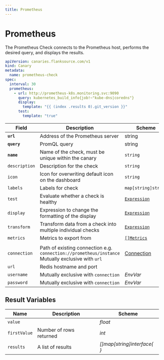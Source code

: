 ```yaml
---
title: Prometheus
---
```


# <Icon name="prometheus" /> Prometheus

The Prometheus Check connects to the Prometheus host, performs the desired query, and displays the results.

```yaml
apiVersion: canaries.flanksource.com/v1
kind: Canary
metadata:
  name: prometheus-check
spec:
  interval: 30
  prometheus:
    - url: http://prometheus-k8s.monitoring.svc:9090
      query: kubernetes_build_info{job!~"kube-dns|coredns"}
      display:
        template: "{{ (index .results 0).git_version }}"
      test:
        template: "true"

```

| Field | Description | Scheme | Required |
| ----- | ----------- | ------ | -------- |
| **`url`** | Address of the Prometheus server | string | Yes |
| **`query`** | PromQL query | string | Yes |
| **`name`**    | Name of the check, must be unique within the canary         | `string`                                     | Yes      |
| `description` | Description for the check                                   | `string`                                     |          |
| `icon`        | Icon for overwriting default icon on the dashboard          | `string`                                     |          |
| `labels`      | Labels for check                                            | `map[string]string`                          |          |
| `test`        | Evaluate whether a check is healthy                         | [`Expression`](../concepts/health-evaluation)  |          |
| `display`     | Expression to change the formatting of the display          | [`Expression`](../concepts/display-formatting) |          |
| `transform`   | Transform data from a check into multiple individual checks | [`Expression`](../concepts/transforms)          |          |
| `metrics`     | Metrics to export from                                      | [`[]Metrics`](../concepts/metrics-exporter)    |          |
|  |  |  | |
| `connection` | Path of existing connection e.g. `connection://prometheus/instance`<br />Mutually exclusive with `url` <br /><Commercial /> | [Connection](../../concepts/connections) | |
| `url` | Redis hostname and port |  | |
| `username` | Mutually exclusive with `connection` | <CommonLink to="authentication" anchor="envvar">*EnvVar*</CommonLink> | |
| `password` | Mutually exclusive with `connection` | <CommonLink to="authentication" anchor="envvar">*EnvVar*</CommonLink> | |

## Result Variables

| Name         | Description             | Scheme                     |
| ------------ | ----------------------- | -------------------------- |
| `value`      |                         | *float*                    |
| `firstValue` | Number of rows returned | *int*                      |
| `results`    | A list of results       | *[]map[string]interface{ }* |
